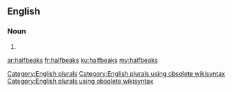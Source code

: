 ==English==

===Noun===
{{head|en}}

# {{plural of|halfbeak}}

[[Category:English plurals]][[Category:English plurals using obsolete wikisyntax]][[Category:English plurals using obsolete wikisyntax]]

[[ar:halfbeaks]]
[[fr:halfbeaks]]
[[ku:halfbeaks]]
[[my:halfbeaks]]